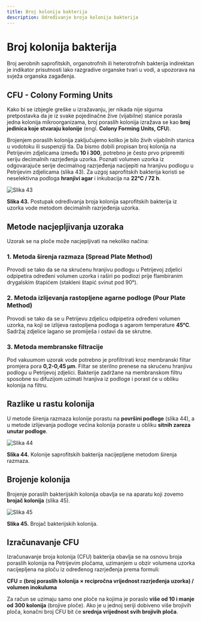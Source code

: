 ```yaml
---
title: Broj kolonija bakterija
description: Određivanje broja kolonija bakterija
---
```


# Broj kolonija bakterija

Broj aerobnih saprofitskih, organotrofnih ili heterotrofnih bakterija indirektan je indikator prisutnosti lako razgradive organske tvari u vodi, a upozorava na svježa organska zagađenja.

## CFU - Colony Forming Units

Kako bi se izbjegle greške u izražavanju, jer nikada nije sigurna pretpostavka da je iz svake pojedinačne žive (vijabilne) stanice porasla jedna kolonija mikroorganizama, broj poraslih kolonija izražava se kao **broj jedinica koje stvaraju kolonije** (engl. **Colony Forming Units, CFU**).

Brojenjem poraslih kolonija zaključujemo koliko je bilo živih vijabilnih stanica u vodotoku ili suspenziji tla. Da bismo dobili propisan broj kolonija na Petrijevim zdjelicama između **10 i 300**, potrebno je često prvo pripremiti seriju decimalnih razrjeđenja uzorka. Poznati volumen uzorka iz odgovarajuće serije decimalnog razrjeđenja nacijepiti na hranjivu podlogu u Petrijevim zdjelicama (slika 43). Za uzgoj saprofitskih bakterija koristi se neselektivna podloga **hranjivi agar** i inkubacija na **22°C / 72 h**.

![Slika 43](/Images/slika43.jpg)

**Slika 43.** Postupak određivanja broja kolonija saprofitskih bakterija iz uzorka vode metodom decimalnih razrjeđenja uzorka.

## Metode nacjepljivanja uzoraka

Uzorak se na ploče može nacjepljivati na nekoliko načina: 

### 1. Metoda širenja razmaza (Spread Plate Method)
Provodi se tako da se na skrućenu hranjivu podlogu u Petrijevoj zdjelici odpipetira određeni volumen uzorka i raširi po podlozi prije flambiranim drygalskim štapićem (stakleni štapić svinut pod 90°).

### 2. Metoda izlijevanja rastopljene agarne podloge (Pour Plate Method)  
Provodi se tako da se u Petrijevu zdjelicu odpipetira određeni volumen uzorka, na koji se izlijeva rastopljena podloga s agarom temperature **45°C**. Sadržaj zdjelice lagano se promiješa i ostavi da se skrutne.

### 3. Metoda membranske filtracije
Pod vakuumom uzorak vode potrebno je profiltrirati kroz membranski filtar promjera pora **0,2-0,45 μm**. Filtar se sterilno prenese na skrućenu hranjivu podlogu u Petrijevoj zdjelici. Bakterije zadržane na membranskom filtru sposobne su difuzijom uzimati hranjiva iz podloge i porast će u obliku kolonija na filtru.

## Razlike u rastu kolonija

U metode širenja razmaza kolonije porastu na **površini podloge** (slika 44), a u metode izlijevanja podloge većina kolonija poraste u obliku **sitnih zareza unutar podloge**.

![Slika 44](/Images/slika44.jpg)

**Slika 44.** Kolonije saprofitskih bakterija nacijepljene metodom širenja razmaza.

## Brojenje kolonija

Brojenje poraslih bakterijskih kolonija obavlja se na aparatu koji zovemo **brojač kolonija** (slika 45).

![Slika 45](/Images/slika45.jpg)

**Slika 45.** Brojač bakterijskih kolonija.

## Izračunavanje CFU

Izračunavanje broja kolonija (CFU) bakterija obavlja se na osnovu broja poraslih kolonija na Petrijevim pločama, uzimanjem u obzir volumena uzorka nacijepljena na ploču iz određenog razrjeđenja prema formuli:

**CFU = (broj poraslih kolonija × recipročna vrijednost razrjeđenja uzorka) / volumen inokuluma**

Za račun se uzimaju samo one ploče na kojima je poraslo **više od 10 i manje od 300 kolonija** (brojive ploče). Ako je u jednoj seriji dobiveno više brojivih ploča, konačni broj CFU bit će **srednja vrijednost svih brojivih ploča**.